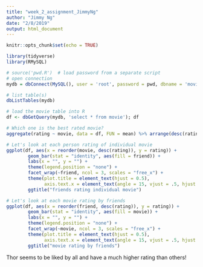 ```yaml
---
title: "week_2_assignment_JimmyNg"
author: "Jimmy Ng"
date: "2/8/2019"
output: html_document
---
```


```r
knitr::opts_chunk$set(echo = TRUE)
```

```r
library(tidyverse)
library(RMySQL)
```

```r
# source('pwd.R')  # load password from a separate script
# open connection
mydb = dbConnect(MySQL(), user = 'root', password = pwd, dbname = 'movie', host = "localhost")

# list table(s)
dbListTables(mydb)

# load the movie table into R
df <- dbGetQuery(mydb, 'select * from movie'); df
```

```r
# Which one is the best rated movie? 
aggregate(rating ~ movie, data = df, FUN = mean) %>% arrange(desc(rating))

# Let's look at each person rating of individual movie
ggplot(df, aes(x = reorder(movie, desc(rating)), y = rating)) +
        geom_bar(stat = "identity", aes(fill = friend)) +
        labs(x = "", y = "") +
        theme(legend.position = "none") +
        facet_wrap(~friend, ncol = 3, scales = "free_x") +
        theme(plot.title = element_text(hjust = 0.5),
              axis.text.x = element_text(angle = 15, vjust = .5, hjust = .5)) +
        ggtitle("friends rating individual movie")

# Let's look at each movie rating by friends
ggplot(df, aes(x = reorder(friend, desc(rating)), y = rating)) +
        geom_bar(stat = "identity", aes(fill = movie)) +
        labs(x = "", y = "") +
        theme(legend.position = "none") +
        facet_wrap(~movie, ncol = 3, scales = "free_x") +
        theme(plot.title = element_text(hjust = 0.5),
              axis.text.x = element_text(angle = 15, vjust = .5, hjust = .5)) +
        ggtitle("movie rating by friends")
```

Thor seems to be liked by all and have a much higher rating than others!

























